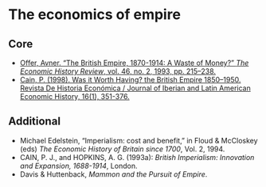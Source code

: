 # The economics of empire

## Core

+ [Offer, Avner. “The British Empire, 1870-1914: A Waste of Money?” *The Economic History Review*, vol. 46, no. 2, 1993, pp. 215–238.](https://www.jstor.org/stable/2598015){target="_blank"}
+ [Cain, P. (1998). Was it Worth Having? the British Empire 1850–1950. Revista De Historia Económica / Journal of Iberian and Latin American Economic History, 16(1), 351-376.](https://keats.kcl.ac.uk/mod/resource/view.php?id=3064713){target="_blank"}

## Additional

+ Michael Edelstein, "Imperialism: cost and benefit," in Floud & McCloskey (eds) *The Economic History of Britain since 1700*, Vol. 2, 1994.
+ CAIN,  P.  J.,   and   HOPKINS,   A.  G.   (1993a):  *British  Imperialism:  Innovation and Expansion,  1688-1914*,  London.
+ Davis & Huttenback, *Mammon and the Pursuit of Empire*.
